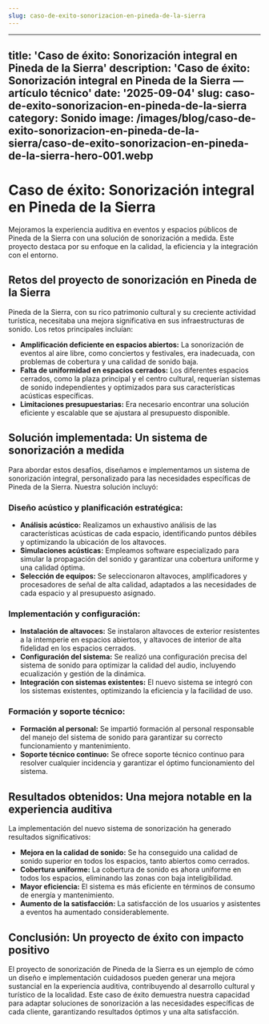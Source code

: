 ```yaml
---
slug: caso-de-exito-sonorizacion-en-pineda-de-la-sierra
---
```












---
title: 'Caso de éxito: Sonorización integral en Pineda de la Sierra'
description: 'Caso de éxito: Sonorización integral en Pineda de la Sierra — artículo
  técnico'
date: '2025-09-04'
slug: caso-de-exito-sonorizacion-en-pineda-de-la-sierra
category: Sonido
image: /images/blog/caso-de-exito-sonorizacion-en-pineda-de-la-sierra/caso-de-exito-sonorizacion-en-pineda-de-la-sierra-hero-001.webp
---

# Caso de éxito: Sonorización integral en Pineda de la Sierra

Mejoramos la experiencia auditiva en eventos y espacios públicos de Pineda de la Sierra con una solución de sonorización a medida. Este proyecto destaca por su enfoque en la calidad, la eficiencia y la integración con el entorno.

## Retos del proyecto de sonorización en Pineda de la Sierra

Pineda de la Sierra, con su rico patrimonio cultural y su creciente actividad turística, necesitaba una mejora significativa en sus infraestructuras de sonido. Los retos principales incluían:

* **Amplificación deficiente en espacios abiertos:** La sonorización de eventos al aire libre, como conciertos y festivales, era inadecuada, con problemas de cobertura y una calidad de sonido baja.
* **Falta de uniformidad en espacios cerrados:**  Los diferentes espacios cerrados, como la plaza principal y el centro cultural, requerían sistemas de sonido independientes y optimizados para sus características acústicas específicas.
* **Limitaciones presupuestarias:** Era necesario encontrar una solución eficiente y escalable que se ajustara al presupuesto disponible.

## Solución implementada: Un sistema de sonorización a medida

Para abordar estos desafíos, diseñamos e implementamos un sistema de sonorización integral, personalizado para las necesidades específicas de Pineda de la Sierra. Nuestra solución incluyó:

### Diseño acústico y planificación estratégica:

* **Análisis acústico:** Realizamos un exhaustivo análisis de las características acústicas de cada espacio, identificando puntos débiles y optimizando la ubicación de los altavoces.
* **Simulaciones acústicas:** Empleamos software especializado para simular la propagación del sonido y garantizar una cobertura uniforme y una calidad óptima.
* **Selección de equipos:** Se seleccionaron altavoces, amplificadores y procesadores de señal de alta calidad, adaptados a las necesidades de cada espacio y al presupuesto asignado.


### Implementación y configuración:

* **Instalación de altavoces:** Se instalaron altavoces de exterior resistentes a la intemperie en espacios abiertos, y altavoces de interior de alta fidelidad en los espacios cerrados.
* **Configuración del sistema:** Se realizó una configuración precisa del sistema de sonido para optimizar la calidad del audio, incluyendo ecualización y gestión de la dinámica.
* **Integración con sistemas existentes:**  El nuevo sistema se integró con los sistemas existentes, optimizando la eficiencia y la facilidad de uso.


### Formación y soporte técnico:

* **Formación al personal:** Se impartió formación al personal responsable del manejo del sistema de sonido para garantizar su correcto funcionamiento y mantenimiento.
* **Soporte técnico continuo:** Se ofrece soporte técnico continuo para resolver cualquier incidencia y garantizar el óptimo funcionamiento del sistema.


## Resultados obtenidos: Una mejora notable en la experiencia auditiva

La implementación del nuevo sistema de sonorización ha generado resultados significativos:

* **Mejora en la calidad de sonido:** Se ha conseguido una calidad de sonido superior en todos los espacios, tanto abiertos como cerrados.
* **Cobertura uniforme:** La cobertura de sonido es ahora uniforme en todos los espacios, eliminando las zonas con baja inteligibilidad.
* **Mayor eficiencia:** El sistema es más eficiente en términos de consumo de energía y mantenimiento.
* **Aumento de la satisfacción:** La satisfacción de los usuarios y asistentes a eventos ha aumentado considerablemente.


## Conclusión: Un proyecto de éxito con impacto positivo

El proyecto de sonorización de Pineda de la Sierra es un ejemplo de cómo un diseño e implementación cuidadosos pueden generar una mejora sustancial en la experiencia auditiva, contribuyendo al desarrollo cultural y turístico de la localidad. Este caso de éxito demuestra nuestra capacidad para adaptar soluciones de sonorización a las necesidades específicas de cada cliente, garantizando resultados óptimos y una alta satisfacción.
